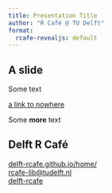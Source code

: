 ```yaml
---
title: Presentation Title
author: "R Café @ TU Delft"
format:
  rcafe-revealjs: default
---
```


## A slide

Some text 

[a link to nowhere](nowhere)

Some **more** text

## Delft R Café {.center}

<i class="nf nf-cod-home"></i> [delft-rcafe.github.io/home/](https://delft-rcafe.github.io/home/)  
<i class="nf nf-md-email"></i> [rcafe-lib@tudelft.nl](mailto:rcafe-lib@tudelft.nl)  
<i class="nf nf-md-github"></i> [delft-rcafe](https://github.com/delft-rcafe)
